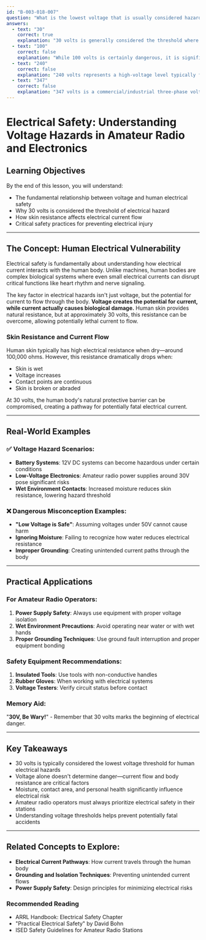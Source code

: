 ```yaml
---
id: "B-003-018-007"
question: "What is the lowest voltage that is usually considered hazardous to humans?"
answers:
  - text: "30"
    correct: true
    explanation: "30 volts is generally considered the threshold where electrical current becomes potentially lethal to humans. At this voltage, human skin resistance can be overcome, allowing sufficient current to flow that could cause cardiac arrest, muscle paralysis, or severe burns. The danger isn't just the voltage itself, but the potential current that can pass through the human body, which can be fatal even at relatively low voltages."
  - text: "100"
    correct: false
    explanation: "While 100 volts is certainly dangerous, it is significantly higher than the recognized threshold for electrical hazards. This voltage would absolutely cause severe injury or death, but the question asks about the lowest voltage typically considered hazardous, which is 30 volts. At 100 volts, the risk of electrocution is dramatically higher than at the 30-volt threshold."
  - text: "240"
    correct: false
    explanation: "240 volts represents a high-voltage level typically found in residential electrical systems and would cause almost certain fatal electrocution. While extremely dangerous, this voltage is well above the 30-volt threshold that is first considered hazardous to human life. The higher the voltage, the more catastrophic the potential electrical injury."
  - text: "347"
    correct: false
    explanation: "347 volts is a commercial/industrial three-phase voltage level that would be instantly fatal upon contact. This voltage is far above the 30-volt threshold and would cause immediate and severe electrical injury. The risk of electrocution increases exponentially with voltage, making 347 volts an extremely lethal electrical potential."
---
```


# Electrical Safety: Understanding Voltage Hazards in Amateur Radio and Electronics

## Learning Objectives
By the end of this lesson, you will understand:
- The fundamental relationship between voltage and human electrical safety
- Why 30 volts is considered the threshold of electrical hazard
- How skin resistance affects electrical current flow
- Critical safety practices for preventing electrical injury

---

## The Concept: Human Electrical Vulnerability

Electrical safety is fundamentally about understanding how electrical current interacts with the human body. Unlike machines, human bodies are complex biological systems where even small electrical currents can disrupt critical functions like heart rhythm and nerve signaling.

The key factor in electrical hazards isn't just voltage, but the potential for current to flow through the body. **Voltage creates the potential for current, while current actually causes biological damage.** Human skin provides natural resistance, but at approximately 30 volts, this resistance can be overcome, allowing potentially lethal current to flow.

### Skin Resistance and Current Flow

Human skin typically has high electrical resistance when dry—around 100,000 ohms. However, this resistance dramatically drops when:
- Skin is wet
- Voltage increases
- Contact points are continuous
- Skin is broken or abraded

At 30 volts, the human body's natural protective barrier can be compromised, creating a pathway for potentially fatal electrical current.

---

## Real-World Examples

### ✅ Voltage Hazard Scenarios:
- **Battery Systems**: 12V DC systems can become hazardous under certain conditions
- **Low-Voltage Electronics**: Amateur radio power supplies around 30V pose significant risks
- **Wet Environment Contacts**: Increased moisture reduces skin resistance, lowering hazard threshold

### ❌ Dangerous Misconception Examples:
- **"Low Voltage is Safe"**: Assuming voltages under 50V cannot cause harm
- **Ignoring Moisture**: Failing to recognize how water reduces electrical resistance
- **Improper Grounding**: Creating unintended current paths through the body

---

## Practical Applications

### For Amateur Radio Operators:
1. **Power Supply Safety**: Always use equipment with proper voltage isolation
2. **Wet Environment Precautions**: Avoid operating near water or with wet hands
3. **Proper Grounding Techniques**: Use ground fault interruption and proper equipment bonding

### Safety Equipment Recommendations:
1. **Insulated Tools**: Use tools with non-conductive handles
2. **Rubber Gloves**: When working with electrical systems
3. **Voltage Testers**: Verify circuit status before contact

### Memory Aid:
"**30V, Be Wary!**" - Remember that 30 volts marks the beginning of electrical danger.

---

## Key Takeaways

- 30 volts is typically considered the lowest voltage threshold for human electrical hazards
- Voltage alone doesn't determine danger—current flow and body resistance are critical factors
- Moisture, contact area, and personal health significantly influence electrical risk
- Amateur radio operators must always prioritize electrical safety in their stations
- Understanding voltage thresholds helps prevent potentially fatal accidents

---

## Related Concepts to Explore:
- **Electrical Current Pathways**: How current travels through the human body
- **Grounding and Isolation Techniques**: Preventing unintended current flows
- **Power Supply Safety**: Design principles for minimizing electrical risks

### Recommended Reading
- ARRL Handbook: Electrical Safety Chapter
- "Practical Electrical Safety" by David Bohn
- ISED Safety Guidelines for Amateur Radio Stations